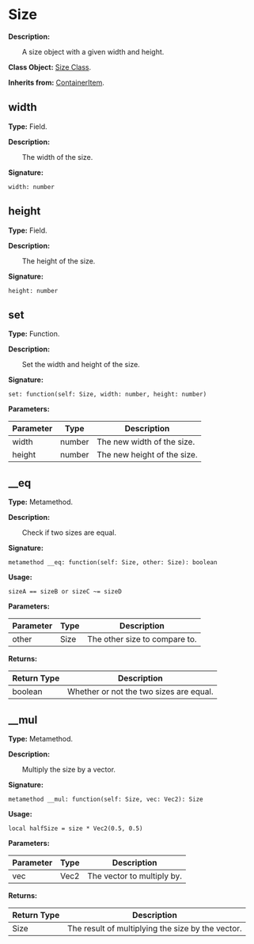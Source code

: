 
# Size

**Description:**

&emsp;&emsp;A size object with a given width and height.

**Class Object:** [Size Class](/docs/api/Class%20Object/Size).

**Inherits from:** [ContainerItem](/docs/api/Class/ContainerItem).

## width

**Type:** Field.

**Description:**

&emsp;&emsp;The width of the size.

**Signature:**
```tl
width: number
```

## height

**Type:** Field.

**Description:**

&emsp;&emsp;The height of the size.

**Signature:**
```tl
height: number
```

## set

**Type:** Function.

**Description:**

&emsp;&emsp;Set the width and height of the size.

**Signature:**
```tl
set: function(self: Size, width: number, height: number)
```

**Parameters:**

| Parameter | Type | Description |
| --- | --- | --- |
| width | number | The new width of the size. |
| height | number | The new height of the size. |

## __eq

**Type:** Metamethod.

**Description:**

&emsp;&emsp;Check if two sizes are equal.

**Signature:**
```tl
metamethod __eq: function(self: Size, other: Size): boolean
```

**Usage:**
```tl
sizeA == sizeB or sizeC ~= sizeD
```

**Parameters:**

| Parameter | Type | Description |
| --- | --- | --- |
| other | Size | The other size to compare to. |

**Returns:**

| Return Type | Description |
| --- | --- |
| boolean | Whether or not the two sizes are equal. |

## __mul

**Type:** Metamethod.

**Description:**

&emsp;&emsp;Multiply the size by a vector.

**Signature:**
```tl
metamethod __mul: function(self: Size, vec: Vec2): Size
```

**Usage:**
```tl
local halfSize = size * Vec2(0.5, 0.5)
```

**Parameters:**

| Parameter | Type | Description |
| --- | --- | --- |
| vec | Vec2 | The vector to multiply by. |

**Returns:**

| Return Type | Description |
| --- | --- |
| Size | The result of multiplying the size by the vector. |